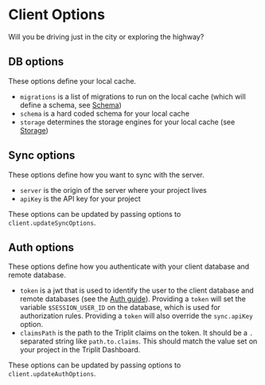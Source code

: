 # Client Options

Will you be driving just in the city or exploring the highway?

## DB options

These options define your local cache.

- `migrations` is a list of migrations to run on the local cache (which will define a schema, see [Schema](/schema))
- `schema` is a hard coded schema for your local cache
- `storage` determines the storage engines for your local cache (see [Storage](/storage))

## Sync options

These options define how you want to sync with the server.

- `server` is the origin of the server where your project lives
- `apiKey` is the API key for your project

These options can be updated by passing options to `client.updateSyncOptions`.

## Auth options

These options define how you authenticate with your client database and remote database.

- `token` is a jwt that is used to identify the user to the client database and remote databases (see the [Auth guide](/guides/auth)). Providing a `token` will set the variable `$SESSION_USER_ID` on the database, which is used for authorization rules. Providing a `token` will also override the `sync.apiKey` option.
- `claimsPath` is the path to the Triplit claims on the token. It should be a `.` separated string like `path.to.claims`. This should match the value set on your project in the Triplit Dashboard.

These options can be updated by passing options to `client.updateAuthOptions`.
